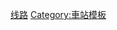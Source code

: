 {{鐵道路線
| 模板名稱 = 南京地铁车站
| 名稱 = [[南京地铁]]线路及[[南京地铁车站列表|车站]]
| 代表色 = #d92113
| 背景色 = #eee
| 标志 = 
| 車站列表 = 
{{Navbox|subgroup
|groupstyle = background: #eee; text-align: center; width: 8%;
|liststyle = text-align: left;

|group1style= border-right:solid 5px {{南京地铁线路色|1}}
| group1 = [[南京地铁1号线|1号线]]
| list1 = [[迈皋桥站|迈皋桥]] - [[红山动物园站|红山动物园]] - [[南京站 (南京地铁)|南京站]] {{南京地铁路线标志|3|blink}} - [[新模范马路站|新模范马路]] - [[玄武门站|玄武门]] - [[鼓楼站 (南京地铁)|鼓楼]] {{南京地铁路线标志|4|blink}} - [[珠江路站 (南京地铁)|珠江路]] - [[新街口站 (南京地铁)|新街口]] {{南京地铁路线标志|2|blink}} - [[张府园站|张府园]] - [[三山街站|三山街]] - [[中华门站 (南京地铁)|中华门]] - [[安德门站|安德门]] {{南京地铁路线标志|10|blink}} - [[天隆寺站|天隆寺]] - [[软件大道站|软件大道]] - [[花神庙站|花神庙]] - [[南京南站 (南京地铁)|南京南站]] {{南京地铁路线标志|3|blink}}{{南京地铁路线标志|S1|blink}}{{南京地铁路线标志|S3|blink}} - [[双龙大道站|双龙大道]] - [[河定桥站|河定桥]] - [[胜太路站|胜太路]]<sup>☆</sup> - [[百家湖站|百家湖]]<sup>☆</sup> - [[小龙湾站|小龙湾]]<sup>☆</sup> - [[竹山路站|竹山路]]<sup>☆</sup> - [[天印大道站|天印大道]]<sup>☆</sup> - [[龙眠大道站|龙眠大道]]<sup>☆</sup> - [[南医大·江苏经贸学院站|南医大·江苏经贸学院]]<sup>☆</sup> - [[南京交院站|南京交院]]<sup>☆</sup> - [[中国药科大学站|中国药科大学]]<sup>☆</sup>

|group2style= border-right:solid 5px {{南京地铁线路色|2}}
|group2 = [[南京地铁2号线|2号线]]
|list2 = [[鱼嘴站 (南京地铁)|鱼嘴]]- [[天保街站|天保街]] - [[青莲街站|青莲街]] - [[螺塘路站|螺塘路]] - [[油坊桥站|油坊桥]] {{南京地铁路线标志|S3|blink}} - [[雨润大街站|雨润大街]] - [[元通站|元通]] {{南京地铁路线标志|10|blink}} - [[奥体东站|奥体东]] - [[兴隆大街站|兴隆大街]] - [[集庆门大街站|集庆门大街]] - [[云锦路站 (南京地铁)|云锦路]] - [[莫愁湖站|莫愁湖]] - [[汉中门站|汉中门]] - [[上海路站|上海路]] - [[新街口站 (南京地铁)|新街口]] {{南京地铁路线标志|1|blink}} - [[大行宫站|大行宫]] {{南京地铁路线标志|3|blink}} - [[西安门站|西安门]] - [[明故宫站|明故宫]] - [[苜蓿园站|苜蓿园]] - [[下马坊站|下马坊]] - [[孝陵卫站|孝陵卫]] - [[钟灵街站|钟灵街]] - [[马群站|马群]] - [[金马路站 (南京地铁)|金马路]] {{南京地铁路线标志|4|blink}} - [[仙鹤门站|仙鹤门]] - [[学则路站|学则路]] - [[仙林中心站|仙林中心]] - [[羊山公园站|羊山公园]] - [[南大仙林校区站|南大仙林校区]] - [[经天路站|经天路]]

|group3style= border-right:solid 5px {{南京地铁线路色|3}}
|group3 = [[南京地铁3号线|3号线]]
|list3 = [[林场站 (南京地铁)|林场]] - [[星火路站|星火路]] - [[东大成贤学院站|东大成贤学院]] - [[泰冯路站|泰冯路]] {{南京地铁路线标志|S8|blink}} - [[天润城站|天润城]] - [[柳洲东路站|柳洲东路]] - [[上元门站|上元门]] - [[五塘广场站|五塘广场]] - [[小市站|小市]] - [[南京站 (南京地铁)|南京站]] {{南京地铁路线标志|1|blink
}} - [[南京林业大学·新庄站|南京林业大学·新庄]] - [[鸡鸣寺站|鸡鸣寺]] {{南京地铁路线标志|4|blink}} - [[浮桥站|浮桥]] - [[大行宫站|大行宫]] {{南京地铁路线标志|2|blink}} - [[常府街站|常府街]] - [[夫子庙站|夫子庙]] - [[武定门站|武定门]] - [[雨花门站|雨花门]] - [[卡子门站|卡子门]] - [[大明路站|大明路]] - [[明发广场站|明发广场]] - [[南京南站 (南京地铁)|南京南站]]
 {{南京地铁路线标志|1|blink}}{{南京地铁路线标志|S1|blink}}{{南京地铁路线标志|S3|blink}} - [[宏运大道站|宏运大道]] - [[胜太西路站|胜太西路]] - [[天元西路站|天元西路]]<sup>☆</sup> - [[九龙湖站 (南京市)|九龙湖]]<sup>☆</sup> - [[诚信大道站|诚信大道]]<sup>☆</sup> - [[东大九龙湖校区站|东大九龙湖校区]]<sup>☆</sup> - [[秣周东路站|秣周东路]]<sup>☆</sup>

|group4style= border-right:solid 5px {{南京地铁线路色|4}}
|group4 = [[南京地铁4号线|4号线]]
|list4 = [[龙江站 (南京地铁)|龙江]] - [[草场门站|草场门]] - [[云南路站|云南路]] - [[鼓楼站 (南京地铁)|鼓楼]] {{南京地铁路线标志|1|blink}} - [[鸡鸣寺站|鸡鸣寺]] {{南京地铁路线标志|3|blink}} - [[九华山站|九华山]] - [[岗子村站|岗子村]] - [[蒋王庙站|蒋王庙]] - [[王家湾站 (南京地铁)|王家湾]] - [[聚宝山站|聚宝山]] - [[徐庄站|徐庄]] - [[金马路站 (南京地铁)|金马路]] {{南京地铁路线标志|2|blink}} - [[汇通路站 (南京地铁)|汇通路]] - [[灵山站 (南京地铁)|灵山]] - [[东流站|东流]] - [[孟北站|孟北]]<sup>☆</sup> - [[西岗桦墅站|西岗桦墅]]<sup>☆</sup> - [[仙林湖站|仙林湖]]<sup>☆</sup>

<!--
|group5style= border-right:solid 5px {{南京地铁线路色|5}}
|group5 = [[南京地铁5号线|5号线]]
|list5 = [[方家营站|方家营]] - [[建宁路站|建宁路]] - [[下关站 (南京地铁)|下关]] - [[盐仓桥站|盐仓桥]] - [[福建路站|福建路]] - [[虹桥站 (南京地鐵)|虹桥]] - [[山西路站|山西路]] - [[云南路站|云南路]] {{南京地铁路线标志|4|blink}} - [[五台山站|五台山]] - [[上海路站|上海路]] {{南京地铁路线标志|2|blink}} - [[朝天宫站|朝天宫]] - [[三山街站|三山街]] {{南京地铁路线标志|1|blink}} - [[夫子庙站|夫子庙]] {{南京地铁路线标志|3|blink}} - [[大中桥站|大中桥]] - [[光华门站 (南京地铁)|光华门]] - [[小天堂站|小天堂]] - [[七桥瓮站|七桥瓮]] - [[机场路站|机场路]] {{南京地铁路线标志|10|blink}} - [[大校场站|大校场]] - [[岔路口站 (南京地铁)|岔路口]] - [[城北路站|城北路]] - [[上元大街站|上元大街]] - [[新亭路站|新亭路]] - [[竹山路站|竹山路]] {{南京地铁路线标志|1|blink}} - [[科宁路站|科宁路]] - [[前庄站 (南京地铁)|前庄]] - [[诚信大道站|诚信大道]] {{南京地铁路线标志|3|3}} - [[九龙湖站|九龙湖]] - [[吉印大道站|吉印大道]] {{南京地铁路线标志|S1|blink}}
-->
|group10style= border-right:solid 5px {{南京地铁线路色|10}}
|group10 = [[南京地铁10号线|10号线]]
|list10 = [[安德门站|安德门]] {{南京地铁路线标志|1|blink}} - [[小行站|小行]] - [[中胜站|中胜]] - [[元通站|元通]] {{南京地铁路线标志|2|blink}} - [[奥体中心站 (南京地铁)|奥体中心]] - [[梦都大街站|梦都大街]] - [[绿博园站 (南京地铁)|绿博园]] - [[江心洲站|江心洲]] - [[临江站 (南京地铁)|临江]] - [[浦口万汇城站|浦口万汇城]] - [[南京工业大学站|南京工业大学]] - [[龙华路站|龙华路]] - [[文德路站|文德路]] - [[雨山路站|雨山路]]

|group21style= border-right:solid 5px {{南京地铁线路色|S1}}
|group21 = [[南京地铁S1号线|S1号线]]<br /><small>（宁高城际）</small>
|list21 = [[南京南站 (南京地铁)|南京南站]]<sup>★</sup> {{南京地铁路线标志|1|blink}}{{南京地铁路线标志|3|blink}}{{南京地铁路线标志|S3|blink}} - [[翠屏山站 (南京地铁)|翠屏山]] - [[河海大学·佛城西路站|河海大学·佛城西路]] - [[吉印大道站|吉印大道]] - [[正方中路站|正方中路]] - [[翔宇路北站|翔宇路北]] - [[翔宇路南站|翔宇路南]]<sup>★</sup> {{南京地铁路线标志|S9|blink}} - [[禄口机场站|禄口机场]]<sup>★</sup> - [[空港新城江宁站|空港新城江宁]]<sup>★</sup> {{南京地铁路线标志|S7|blink}}

|group23style= border-right:solid 5px {{南京地铁线路色|S3}}
|group23 = [[南京地铁S3号线|S3号线]]<br /><small>（宁和城际）</small>
|list23 = [[南京南站 (南京地铁)|南京南站]] {{南京地铁路线标志|1|blink}}{{南京地铁路线标志|3|blink}}{{南京地铁路线标志|S1|blink}} - [[景明佳园站|景明佳园]] - [[铁心桥站|铁心桥]] - [[春江路站|春江路]] - [[贾西站|贾西]] - [[油坊桥站|油坊桥]] {{南京地铁路线标志|2|blink}} - [[永初路站|永初路]] - [[平良大街站|平良大街]] - [[吴侯街站|吴侯街]] - [[高庙路站|高庙路]] - [[天保站|天保]] - [[刘村站 (南京地铁)|刘村]] - [[马骡圩站|马骡圩]]<sup>☆</sup> - [[兰花塘站|兰花塘]]<sup>☆</sup> - [[双垅站|双垅]]<sup>☆</sup> - [[石碛河站|石碛河]]<sup>☆</sup> - [[桥林新城站|桥林新城]]<sup>☆</sup> - [[林山站|林山]]<sup>☆</sup> - [[高家冲站|高家冲]]<sup>☆</sup>

|group26style= border-right:solid 5px {{南京地铁线路色|S6}}
|group26 = [[南京地铁S6号线|S6号线]]<br /><small>（宁句城际）</small>
|list26 = [[马群站|马群]]<sup>★</sup> {{南京地铁路线标志|2|blink}} - [[百水桥站|百水桥]]<sup>★</sup> - [[麒麟门站|麒麟门]]<sup>★</sup> - [[东郊小镇站|东郊小镇]]<sup>★</sup> - [[古泉站 (南京地铁)|古泉]] - [[南京猿人洞站|南京猿人洞]] - [[汤山站|汤山]] - [[泉都大街站|泉都大街]]<sup>★</sup> - [[黄梅站 (南京地铁)|黄梅]]<sup>★</sup> - [[童世界站|童世界]] - [[华阳站 (南京地铁)|华阳]] - [[崇明站|崇明]]<sup>★</sup> - [[句容站 (南京地铁)|句容]]<sup>★</sup>

|group27style= border-right:solid 5px {{南京地铁线路色|S7}}
|group27 = [[南京地铁S7号线|S7号线]]<br /><small>（宁溧城际）</small>
|list27 = [[空港新城江宁站|空港新城江宁]]<sup>★</sup> {{南京地铁路线标志|S1|blink}} - [[柘塘站|柘塘]] - [[空港新城溧水站|空港新城溧水]] - [[群力站|群力]] - [[卧龙湖站|卧龙湖]] - [[溧水站 (南京地铁)|溧水]]<sup>★</sup> - [[中山湖站|中山湖]]<sup>★</sup> - [[幸庄站|幸庄]]<sup>★</sup> - [[无想山站|無想山]]<sup>★</sup>

|group28style= border-right:solid 5px {{南京地铁线路色|S8}}
|group28 = [[南京地铁S8号线|S8号线]]<br /><small>（宁天城际）</small>
|list28 = [[泰山新村站|泰山新村]] - [[泰冯路站|泰冯路]] {{南京地铁路线标志|3|blink}} - [[高新开发区站|高新开发区]] - [[信息工程大学站|信息工程大学]] - [[卸甲甸站|卸甲甸]] - [[大厂站|大厂]] - [[葛塘站|葛塘]] - [[长芦站|长芦]] - [[化工园站|化工园]] - [[六合开发区站|六合开发区]] - [[龙池站|龙池]] - [[雄州站|雄州]] - [[凤凰山公园站|凤凰山公园]] - [[方州广场站|方州广场]] - [[沈桥站|沈桥]]<sup>☆</sup> - [[八百桥站|八百桥]]<sup>☆</sup> - [[金牛湖站|金牛湖]]<sup>☆</sup>

|group29style= border-right:solid 5px {{南京地铁线路色|S9}}
|group29 = [[南京地铁S9号线|S9号线]]<br /><small>（宁高城际）</small>
|list29 = [[翔宇路南站|翔宇路南]]<sup>★</sup> {{南京地铁路线标志|S1|blink}} - [[铜山站 (南京地铁)|銅山]] - [[石湫站|石湫]] - [[明觉站|明覺]] - [[团结圩站|团结圩]] - [[高淳站|高淳]]<sup>★</sup>

}}

| 註釋 = 小交路列车仅停靠'''未标注'''☆号的车站，大交路列车车停靠所有车站；大站快车/直达快车仅停靠'''标注'''★号的车站，普通车停靠所有车站。
}}<noinclude>
[[Category:南京地铁模板|线路]]
[[Category:車站模板]]
</noinclude>